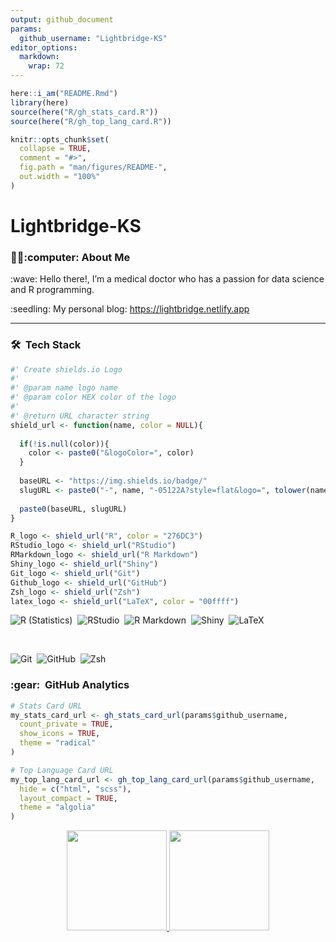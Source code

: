 ```yaml
---
output: github_document
params:
  github_username: "Lightbridge-KS"
editor_options: 
  markdown: 
    wrap: 72
---
```


<!-- README.md is generated from README.Rmd. Please edit that file -->

```r
here::i_am("README.Rmd")
library(here)
source(here("R/gh_stats_card.R"))
source(here("R/gh_top_lang_card.R"))
```

```r
knitr::opts_chunk$set(
  collapse = TRUE,
  comment = "#>",
  fig.path = "man/figures/README-",
  out.width = "100%"
)
```

# Lightbridge-KS

### 👨🏻‍:computer: About Me

:wave: Hello there!, I'm a medical doctor who has a passion for data
science and R programming.

:seedling: My personal blog: <https://lightbridge.netlify.app>

------------------------------------------------------------------------

### 🛠  Tech Stack

```r
#' Create shields.io Logo
#'
#' @param name logo name
#' @param color HEX color of the logo
#'
#' @return URL character string
shield_url <- function(name, color = NULL){
  
  if(!is.null(color)){
    color <- paste0("&logoColor=", color)
  }
  
  baseURL <- "https://img.shields.io/badge/"
  slugURL <- paste0("-", name, "-05122A?style=flat&logo=", tolower(name), color)
  
  paste0(baseURL, slugURL)
}
```

```r
R_logo <- shield_url("R", color = "276DC3")
RStudio_logo <- shield_url("RStudio")
RMarkdown_logo <- shield_url("R Markdown")
Shiny_logo <- shield_url("Shiny")
Git_logo <- shield_url("Git")
Github_logo <- shield_url("GitHub")
Zsh_logo <- shield_url("Zsh")
latex_logo <- shield_url("LaTeX", color = "00ffff")
```

![R (Statistics)](`r R_logo`)&nbsp;
![RStudio](`r RStudio_logo`)&nbsp;
![R Markdown](`r RMarkdown_logo`)&nbsp;
![Shiny](`r Shiny_logo`)&nbsp;
![LaTeX](`r latex_logo`)

\

![Git](`r Git_logo`)&nbsp;
![GitHub](`r Github_logo`)&nbsp;
![Zsh](`r Zsh_logo`)&nbsp;

### :gear:  GitHub Analytics

<!-- Github Stats by "https://github.com/anuraghazra/github-readme-stats" -->

```r
# Stats Card URL
my_stats_card_url <- gh_stats_card_url(params$github_username,
  count_private = TRUE,
  show_icons = TRUE,
  theme = "radical"
)
```

```r
# Top Language Card URL
my_top_lang_card_url <- gh_top_lang_card_url(params$github_username,
  hide = c("html", "scss"),
  layout_compact = TRUE,
  theme = "algolia"
)
```

<p align="center">
<a href="https://github.com/`r params$github_username`">
  <img height="160em" src="`r my_stats_card_url`"/>
  <img height="160em" src="`r my_top_lang_card_url`"/>
</a>
</p>

<!-- Reference -->

<!-- Inspired from: https://github.com/durgeshsamariya/awesome-github-profile-readme-templates/blob/master/AVS1508.md?plain=1 -->
